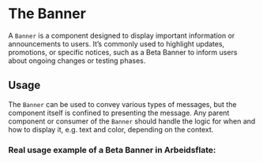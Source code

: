 
<Meta title="Banner" />

# The Banner

A `Banner` is a component designed to display important information or announcements to users. It’s commonly used to highlight updates, promotions, or specific notices, such as a Beta Banner to inform users about ongoing changes or testing phases.

## Usage

The `Banner` can be used to convey various types of messages, but the component itself is confined to presenting the message.
Any parent component or consumer of the `Banner` should handle the logic for when and how to display it, e.g. text and color, depending on the context.

<Canvas of={BannerStories.Colors} />

### Real usage example of a Beta Banner in Arbeidsflate:
```jsx

import { useState } from 'react';
import { Banner } from './Banner';

const BETA_BANNER_KEY = 'arbeidsflate:show_beta_banner';

export const BetaBanner = () => {
  const isPreviouslyDismissed = localStorage.getItem(BETA_BANNER_KEY) === 'true';
  const [showBetaBanner, setShowBetaBanner] = useState(!isPreviouslyDismissed);

  const handleClose = () => {
    setShowBetaBanner(false);
    localStorage.setItem(BETA_BANNER_KEY, 'true');
  };

  if (!showBetaBanner) return null;

  return (
    <Banner
      onClose={handleClose}
      closeTitle="close"
      text="This is a beta version of Arbeidsflate. We are continuously working on improvements and new features. Please report any issues you encounter."
      color="warning"
    />
  );
};


```